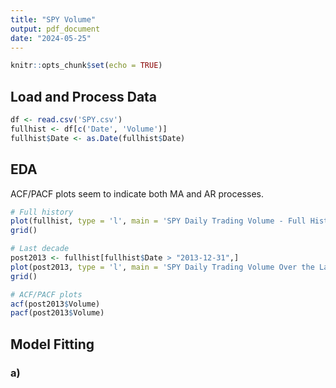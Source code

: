 ```yaml
---
title: "SPY Volume"
output: pdf_document
date: "2024-05-25"
---
```


```r
knitr::opts_chunk$set(echo = TRUE)
```


## Load and Process Data
```r
df <- read.csv('SPY.csv')
fullhist <- df[c('Date', 'Volume')]
fullhist$Date <- as.Date(fullhist$Date)
```


## EDA
ACF/PACF plots seem to indicate both MA and AR processes.
```r
# Full history
plot(fullhist, type = 'l', main = 'SPY Daily Trading Volume - Full History')
grid()

# Last decade
post2013 <- fullhist[fullhist$Date > "2013-12-31",]
plot(post2013, type = 'l', main = 'SPY Daily Trading Volume Over the Last Decade')
grid()

# ACF/PACF plots
acf(post2013$Volume)
pacf(post2013$Volume)
```


## Model Fitting


### a)

```r


```





